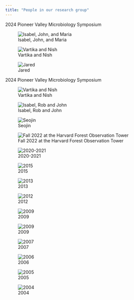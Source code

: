 ```yaml
---
title: "People in our research group"
---
```


2024 Pioneer Valley Microbiology Symposium

![Isabel, John, and Maria](images/URC_2024_Isabel_John_Maria.jpg)

![Vartika and Nish](images/URC_2024_Nish_Vartika.jpg)

![Jared](images/URC_2024_Jared.jpg)

2024 Pioneer Valley Microbiology Symposium

![Vartika and Nish](images/PVMS_2024_virophage.jpg)

![Isabel, Rob and John](images/PVMS_2024_teenyTiny1.jpg)

![Seojin](images/PVMS_2024_Seojin.jpg)


![Fall 2022 at the Harvard Forest Observation Tower](images/lab_photo_2022-23.jpg)

![2020-2021](images/lab_photo_2021-22.png)

![2015](images/lab_photo_2015.jpg)


![2013](images/lab_photo_2013.jpg)


![2012](images/lab_photo_mtn_2012.jpg)


![2009](images/lab_photo_river_2012.jpg)



![2009](images/lab_2009.jpg)


![2007](images/lab_2007.jpg)


![2006](images/lab_2006.jpg)


![2005](images/lab_2005.jpg)


![2004](images/lab_2004.jpg)